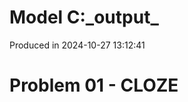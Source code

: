 # Model C:\Users\pedrocruz\Documents\GitHub\pyequa\examples\cloze\_output_

Produced in 2024-10-27 13:12:41

# Problem 01 - CLOZE
